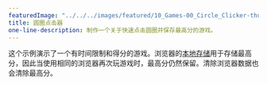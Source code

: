 ---
featuredImage: "../../../images/featured/10_Games-00_Circle_Clicker-thumbnail.png"
title: 圆圈点击器
one-line-description: 制作一个关于快速点击圆圈并保存最高分的游戏。
---

这个示例演示了一个有时间限制和得分的游戏。浏览器的<a href="https://developer.mozilla.org/en-US/docs/Web/API/Window/localStorage" target="_blank">本地存储</a>用于存储最高分，因此当使用相同的浏览器再次玩游戏时，最高分仍然保留。清除浏览器数据也会清除最高分。
